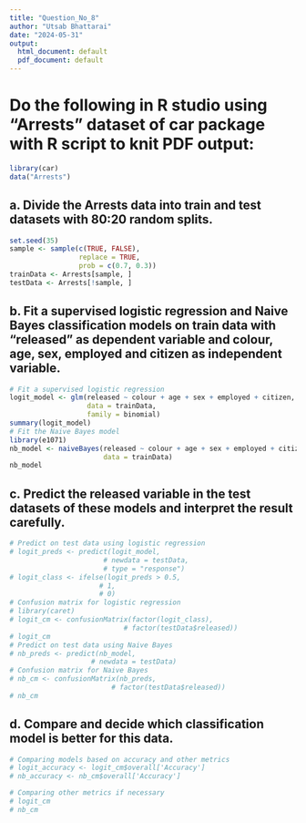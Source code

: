 ```yaml
---
title: "Question_No_8"
author: "Utsab Bhattarai"
date: "2024-05-31"
output:
  html_document: default
  pdf_document: default
---
```


# Do the following in R studio using "Arrests" dataset of car package with R script to knit PDF output:
```r
library(car)
data("Arrests")
```

## a. Divide the Arrests data into train and test datasets with 80:20 random splits.
```r
set.seed(35)
sample <- sample(c(TRUE, FALSE),
                 replace = TRUE,
                 prob = c(0.7, 0.3))
trainData <- Arrests[sample, ]
testData <- Arrests[!sample, ]
```

## b. Fit a supervised logistic regression and Naive Bayes classification models on train data with "released" as dependent variable and colour, age, sex, employed and citizen as independent variable.
```r
# Fit a supervised logistic regression
logit_model <- glm(released ~ colour + age + sex + employed + citizen,
                   data = trainData,
                   family = binomial)
summary(logit_model)
# Fit the Naive Bayes model
library(e1071)
nb_model <- naiveBayes(released ~ colour + age + sex + employed + citizen,
                       data = trainData)
nb_model
```

## c. Predict the released variable in the test datasets of these models and interpret the result carefully.
```r
# Predict on test data using logistic regression
# logit_preds <- predict(logit_model,
                       # newdata = testData,
                       # type = "response")
# logit_class <- ifelse(logit_preds > 0.5,
                      # 1,
                      # 0)
# Confusion matrix for logistic regression
# library(caret)
# logit_cm <- confusionMatrix(factor(logit_class),
                            # factor(testData$released))
# logit_cm
# Predict on test data using Naive Bayes
# nb_preds <- predict(nb_model,
                    # newdata = testData)
# Confusion matrix for Naive Bayes
# nb_cm <- confusionMatrix(nb_preds,
                         # factor(testData$released))
# nb_cm
```

## d. Compare and decide which classification model is better for this data.
```r
# Comparing models based on accuracy and other metrics
# logit_accuracy <- logit_cm$overall['Accuracy']
# nb_accuracy <- nb_cm$overall['Accuracy']

# Comparing other metrics if necessary
# logit_cm
# nb_cm
```